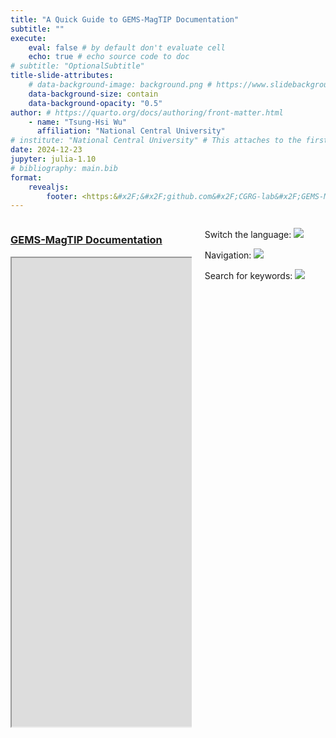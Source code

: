 ```yaml
---
title: "A Quick Guide to GEMS-MagTIP Documentation"
subtitle: ""
execute: 
    eval: false # by default don't evaluate cell
    echo: true # echo source code to doc
# subtitle: "OptionalSubtitle"
title-slide-attributes: 
    # data-background-image: background.png # https://www.slidebackground.com/collection/natural-ppt
    data-background-size: contain
    data-background-opacity: "0.5"
author: # https://quarto.org/docs/authoring/front-matter.html
    - name: "Tsung-Hsi Wu"
      affiliation: "National Central University"
# institute: "National Central University" # This attaches to the first author only
date: 2024-12-23
jupyter: julia-1.10
# bibliography: main.bib
format: 
    revealjs:
        footer: <https:&#x2F;&#x2F;github.com&#x2F;CGRG-lab&#x2F;GEMS-MagTIP&#x2F;>
---
```


<!-- KEYNOTE: This slide is not a page so don't use index.qmd as name; otherwise quarto render raises error. -->

::::{.columns}::::
:::{.column width='60%'}

### [GEMS-MagTIP Documentation](https://cgrg-lab.github.io/GEMS-MagTIP/)


<iframe width="1800" height="750" src="https://cgrg-lab.github.io/GEMS-MagTIP/" title="GEMS-MagTIP Documentation"></iframe>

:::
:::{.column width='40%'}
Switch the language:
![](/assets/guide_gif/language_switch.gif)

Navigation:
![](/assets/guide_gif/navbar_left.gif)

Search for keywords:
![](/assets/guide_gif/search_keyword.gif)
:::
::::
